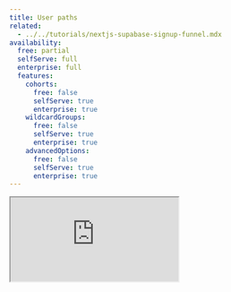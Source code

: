 ```yaml
---
title: User paths
related:
  - ../../tutorials/nextjs-supabase-signup-funnel.mdx
availability:
  free: partial
  selfServe: full
  enterprise: full
  features:
    cohorts:
      free: false
      selfServe: true
      enterprise: true
    wildcardGroups:
      free: false
      selfServe: true
      enterprise: true
    advancedOptions:
      free: false
      selfServe: true
      enterprise: true
---
```


<iframe
    src="https://www.youtube-nocookie.com/embed/2jQco8hEvTI?start=714"
    className="rounded shadow-xl"
/>

User paths are a type of [insight](/docs/user-guides/insights) that enable you to follow users along their journey through your product and determine where the biggest drop-offs are.

You can learn the following from paths:

- Where users are getting confused or stuck.
- Which parts of your app people are actually using.
- Why users aren't discovering new features.
- Where new users are landing into your marketing website.

<ProductScreenshot
    imageLight = {exampleLight} 
    imageDark = {exampleDark}
    classes="rounded"
    alt= "Example of a paths insight"
/>

## How to create a paths insight

1. Click [Product Analytics](https://us.posthog.com/insights) on the left sidebar
1. Click the **+ New insight** button
1. Select the **User Paths** tab

<ProductScreenshot
    imageLight = {switchingTypeLight} 
    imageDark = {switchingTypeDark}
    classes="rounded"
    alt= "Switching the event type"
/>

## Understanding paths

Paths can be overwhelming at first, especially if they have many steps. To help you understand them better, here's a simple example:

<ProductScreenshot
    imageLight = {twoStepLight} 
    imageDark = {twoStepDark}
    classes="rounded"
    alt= "Path visualization with only 2 steps"
/>

Each step along the path is a page that the user viewed, and the horizontal bars correspond to a user navigating from one page to another. The numbers next to the paths correspond to how many distinct users passed through this specific step along the way. 

In the above, the first step shows that **268** people viewed the homepage `/homepage`. From the homepage, we can see that people either viewed the `/docs/tutorials` page next, or the `/docs/...gramming` page next, or the `/docs/paths` page, and so on.

### Exploring a specific step within a path

You can dig deeper into a specific step by hovering your mouse over it:

<ProductScreenshot
    imageLight = {dropoffLight} 
    imageDark = {dropoffDark}
    classes="rounded"
    alt= "Dropoff"
/>

This gives us the exact conversion rate of this step, as well as the average time it took users to get here from the previous step. In addition to this information, you can also click on the **•••** icon to bring up a menu with a number of actions for this step:

- **Set as path start** - Sets this step as the starting point for your path. This is useful for exploring where your users navigate to after a specific step.
- **Set as path end** - Sets this step as the ending point for your path. This is useful when analyzing the ways a user ends up at a specific step or learning why users dropped off.
- **Exclude path item** - Adds an [exclusion](#exclusions) rule for this specific event.
- **View funnel** - Opens a new [funnel insight](/docs/product-analytics/funnels) with this event already set as the first step. This is useful when analyzing drop-off of a specific step.
- **Copy path item name** - Copies the event name to your clipboard.

### Viewing recordings and creating cohorts from a step


One of the most powerful features of paths is the ability to see all the users who passed through a specific step. To do this, click on the number next to the name of step. This brings up a list of all of these users.

<ProductScreenshot
    imageLight = {"https://res.cloudinary.com/dmukukwp6/image/upload/v1716305838/posthog.com/contents/path-users-light.png"} 
    imageDark = {"https://res.cloudinary.com/dmukukwp6/image/upload/v1716305838/posthog.com/contents/path-users-dark.png"}
    classes="rounded"
    alt= "list of users who reached a step"
/>

You can then create a [cohort](/docs/data/cohorts) of users who passed through the step by clicking the **Save as cohort**.

If you have enabled [session replays](/docs/session-replay), you can also see recordings of a user sessions for this step by clicking the **View recording** button. This is helpful when diagnosing problems with your funnels.

## Configuration options

This next section provides detailed information on the different configuration options of the paths insight.

<ProductScreenshot
    imageLight = {"https://res.cloudinary.com/dmukukwp6/image/upload/v1716371632/posthog.com/contents/steps-light.png"} 
    imageDark = {"https://res.cloudinary.com/dmukukwp6/image/upload/v1716371632/posthog.com/contents/step-dark.png"}
    classes="rounded"
    alt= "Configuration options for creating paths"
/>

### Event types

There are 4 types of events that PostHog can display user paths for. You need to select at least one, and you can select any combination of the four.

#### Page views

This options shows paths for the `$pageview` event sent by our web libraries. Each step of the path is broken down by the `Current URL` property.

This also means that you can see a continuous path of your users even if they navigate across domains.

#### Screen views

This option shows steps for the `$screen` events sent by our mobile app libraries. Each step of the path is broken down by the `$screen_name` property.

#### Custom events

This contains all events other than the `$pageview` and `$screen` event. When displaying paths for these events, they will be broken down by name, with each step corresponding to an event a user performed in succession.

#### HogQL expression

You can also write your own custom queries path steps using [HogQL expression](/docs/hogql/expressions).

For example, the following expression will filter to only show pageviews on Chrome:

```
if(event = '$pageview' and properties.$browser = 'Chrome', properties.$current_url, null)
```

### Wildcard groups

Wildcard groups are an advanced feature that allows you to group multiple events together into a single step based on certain patterns. They work by using the `*` character to replace a unique pattern in a string. 

Wildcard groups are typically used when you're dealing with URLs that contain unique values or IDs, and you want to combine all of these paths into a single step.

For example, if you have URLs with the format `/product/{product-id}`, you can use the pattern `/product/*` to group them together.

When using wildcards on custom events, the pattern will be matched against the event name itself. For example,`dashboard *` will match the events with names such as `dashboard created` and `dashboard viewed`.

### Path cleaning rules

Path cleaning rules are an advanced version of [wildcard groups](#wildcard-groups). They use regex to match instead of the simple `*` wildcard.

Path cleaning rules consist of two parts:

- **Regex** – used to match the various URLs you would like to combine.
- **Alias** – used to replace the portion that matched the regex.

Path cleaning rules can either be added directly to an insight, or you can configure global path cleaning rules in your [project settings](https://us.posthog.com/settings/project-product-analytics#path-cleaning).

<ProductScreenshot
    imageLight = {pathLight} 
    imageDark = {pathDark}
    classes="rounded"
    alt= "Create path cleaning dialogue"
/>

As an example, say your app uses a URL structure of the form `/merchant/<merchant_id>/dashboard`. Within your paths insight, you don't want to show different URLs for each merchant dashboard.

To combine them all into a single step, use the regex `\/merchant\/\d+\/dashboard$` and set `/merchant/dashboard` as the alias. Now, any pageview events that match the regex will have their path replaced with `/merchant/dashboard`.

For example, `https://example.com/merchant/12345/dashboard` `https://example.com/merchant/6789/dashboard` would both become `https://example.com/merchant/dashboard` and be shown as a single step.

### Exclusions

Exclusions enable you to remove events entirely from being displayed in a path.

<ProductScreenshot
    imageLight = {exclusionslight} 
    imageDark = {exclusionsDark}
    classes="rounded"
    alt= "Excluding two events"
/>

### Number of people on each path

This enables you to set the minimum and/or maximum number of people who performed the path in order for it to be displayed. This is especially helpful in reducing the density of the visualization since it removes paths from the insights. 

For example, you can set a minimum of 100 users per path to remove the most uncommon paths users took.

### Setting the number of steps

There is an option right above the graph to select the number of steps to display.

<ProductScreenshot
    imageLight = {"https://res.cloudinary.com/dmukukwp6/image/upload/v1716372005/posthog.com/contents/step-count-light.png"} 
    imageDark = {"https://res.cloudinary.com/dmukukwp6/image/upload/v1716372005/posthog.com/contents/step-count-dark.png"}
    classes="rounded"
    alt= "Select number of paths"
/>

Increasing the number of steps will show a longer portion of a user's journey through your product. The drawback is that too many steps can often show a cluttered view. To fix this, see above on how to [exclude certain events](#exclusions).
